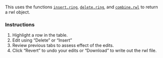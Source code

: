 This uses the functions [`insert.ring`](https://rdrr.io/cran/dplR/man/insert.ring.html), [`delete.ring`](https://rdrr.io/cran/dplR/man/insert.ring.html), and  [`combine.rwl`](https://rdrr.io/cran/dplR/man/combine.rwl.html) to return a rwl object.

### Instructions

1. Highlight a row in the table. 
2. Edit using "Delete" or "Insert"
3. Review previous tabs to assess effect of the edits.
4. Click "Revert" to undo your edits or "Download" to write out the rwl file.
